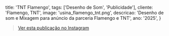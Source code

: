   title: 'TNT Flamengo',
  tags: ['Desenho de Som', 'Publicidade'],
  cliente: 'Flamengo, TNT',
  image: 'usina_flamengo_tnt.png',
  descricao: 'Desenho de som e Mixagem para anúncio da parceria Flamengo e TNT',
  ano: '2025',
}


<blockquote
  className="instagram-media"
  data-instgrm-permalink="https://www.instagram.com/reel/C8ca7_DMurn/?utm_source=ig_embed&utm_campaign=loading"
  data-instgrm-version="14"
  style={{
    background: "#FFF",
    border: 0,
    borderRadius: "3px",
    boxShadow:
      "0 0 1px 0 rgba(0,0,0,0.5),0 1px 10px 0 rgba(0,0,0,0.15)",
    margin: "1px",
    maxWidth: "540px",
    minWidth: "326px",
    padding: 0,
    width: "99.375%",
  }}
>
  <div style={{ padding: "16px" }}>
    <a
      href="https://www.instagram.com/reel/C8ca7_DMurn/?utm_source=ig_embed&utm_campaign=loading"
      style={{
        background: "#FFFFFF",
        lineHeight: 0,
        padding: "0 0",
        textAlign: "center",
        textDecoration: "none",
        width: "100%",
      }}
      target="_blank"
      rel="noreferrer"
    >
      Ver esta publicação no Instagram
    </a>
  </div>
</blockquote>

